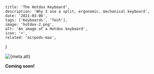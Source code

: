 
    title: 'The Hotdox Keyboard',
    description: 'Why I use a split, ergonomic, mechanical keyboard',
    date: '2021-03-06',
    tags: ['Keyboards', 'Tech'],
    image: 'hotdox-2.png',
    alt: 'An image of a Hotdox keyboard',
    icon: '⌨️',
    related: 'airpods-max',
}


<div className="flex justify-center">
    <Image
        width={512}
        height={512}
        src={banner}
        alt={meta.alt}
        placeholder="blur"
        priority
    />
</div>

**Coming soon!**
